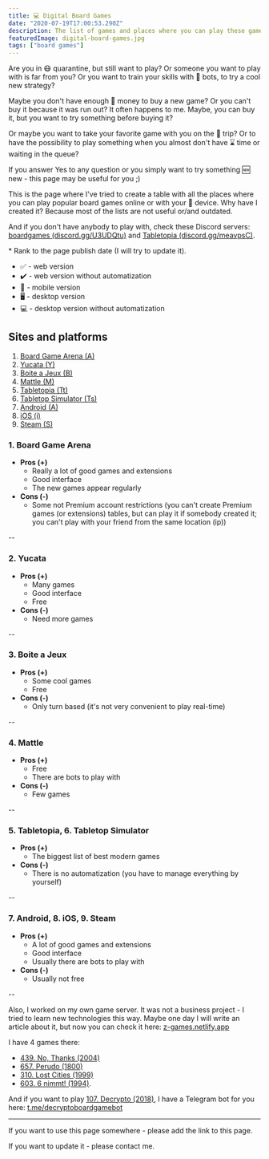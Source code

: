 ```yaml
---
title: 💻 Digital Board Games
date: "2020-07-19T17:00:53.290Z"
description: The list of games and places where you can play these games. One more list, but this one is sorted by board game geek rank.
featuredImage: digital-board-games.jpg
tags: ["board games"]
---
```


Are you in 😷 quarantine, but still want to play?
Or someone you want to play with is far from you?
Or you want to train your skills with 🤖 bots, to try a cool new strategy?

Maybe you don't have enough 💸 money to buy a new game?
Or you can't buy it because it was run out? It often happens to me.
Maybe, you can buy it, but you want to try something before buying it?

Or maybe you want to take your favorite game with you on the 🧳 trip?
Or to have the possibility to play something when you almost don't have ⌛ time or waiting in the queue?

If you answer Yes to any question or you simply want to try something 🆕 new - this page may be useful for you ;)

This is the page where I've tried to create a table with all the places where you can play popular board games online or with your 📱 device. Why have I created it? Because most of the lists are not useful or/and outdated.

And if you don't have anybody to play with, check these Discord servers: [boardgames (discord.gg/U3UDQtu)](https://discord.gg/U3UDQtu) and [Tabletopia (discord.gg/meavpsC)](https://discord.gg/meavpsC).


<Table rows={boardGamesOnlineData} />

\* Rank to the page publish date (I will try to update it).

- ✅ - web version
- ✔️ - web version without automatization
- 📱 - mobile version
- 🖥️ - desktop version
- 💻 - desktop version without automatization

## Sites and platforms

1. [Board Game Arena (A)](https://boardgamearena.com)
2. [Yucata (Y)](https://yucata.de)
3. [Boite a Jeux (B)](http://boiteajeux.net)
4. [Mattle (M)](https://mattle.online)
5. [Tabletopia (Tt)](https://tabletopia.com)
6. [Tabletop Simulator (Ts)](https://store.steampowered.com/app/286160/Tabletop_Simulator)
7. [Android (A)](https://play.google.com/store/apps)
8. [iOS (i)](https://www.apple.com/ios/app-store)
9. [Steam (S)](https://store.steampowered.com)

### 1. Board Game Arena
- **Pros (+)**
  - Really a lot of good games and extensions
  - Good interface
  - The new games appear regularly
- **Cons (-)**
  - Some not Premium account restrictions (you can't create Premium games (or extensions) tables, but can play it if somebody created it; you can't play with your friend from the same location (ip))

--

### 2. Yucata
- **Pros (+)**
  - Many games
  - Good interface
  - Free
- **Cons (-)**
  - Need more games

--

### 3. Boite a Jeux
- **Pros (+)**
  - Some cool games
  - Free
- **Cons (-)**
  - Only turn based (it's not very convenient to play real-time)

--

### 4. Mattle
- **Pros (+)**
  - Free
  - There are bots to play with
- **Cons (-)**
  - Few games

--

### 5. Tabletopia, 6. Tabletop Simulator
- **Pros (+)**
  - The biggest list of best modern games
- **Cons (-)**
  - There is no automatization (you have to manage everything by yourself)

--

### 7. Android, 8. iOS, 9. Steam
- **Pros (+)**
  - A lot of good games and extensions
  - Good interface
  - Usually there are bots to play with
- **Cons (-)**
  - Usually not free

--

Also, I worked on my own game server. It was not a business project - I tried to learn new technologies this way.
Maybe one day I will write an article about it, but now you can check it here: [z-games.netlify.app](https://z-games.netlify.app)

I have 4 games there:
- [439. No, Thanks (2004)](https://boardgamegeek.com/boardgame/12942/no-thanks)
- [657. Perudo (1800)](https://boardgamegeek.com/boardgame/45/perudo)
- [310. Lost Cities (1999)](https://boardgamegeek.com/boardgame/50/lost-cities)
- [603. 6 nimmt! (1994)](https://boardgamegeek.com/boardgame/432/6-nimmt).

And if you want to play [107. Decrypto (2018)](https://boardgamegeek.com/boardgame/225694/decrypto), I have a Telegram bot for you here: [t.me/decryptoboardgamebot](https://t.me/decryptoboardgamebot)

---

If you want to use this page somewhere - please add the link to this page.

If you want to update it - please contact me.
